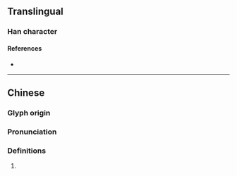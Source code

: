 {{character info}}
==Translingual==

===Han character===
{{Han char|rn=86|rad=火|as=08|sn=12|four=91861|canj=FTA|ids=⿰火昔}}

====References====
* {{Han ref|kx=0673.210|dkj=19108|dj=1081.190|hdz=32208.080|uh=711F|ud=28959|bh=DA62|bd=55906}}

----

==Chinese==
{{zh-forms}}

===Glyph origin===
{{Han etym}}

===Pronunciation===
{{zh-pron
|m=xī
|mc=y
|oc=y
|cat=
}}

===Definitions===
{{zh-hanzi}}

# {{rfdef|zh}}
